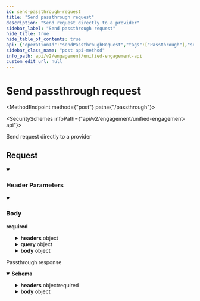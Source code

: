 ```yaml
---
id: send-passthrough-request
title: "Send passthrough request"
description: "Send request directly to a provider"
sidebar_label: "Send passthrough request"
hide_title: true
hide_table_of_contents: true
api: {"operationId":"sendPassthroughRequest","tags":["Passthrough"],"security":[{"x-api-key":[]}],"description":"Send request directly to a provider","requestBody":{"required":true,"content":{"application/json":{"schema":{"type":"object","properties":{"path":{"type":"string","description":"The path to send the request to (do not pass the domain)"},"method":{"type":"string","enum":["GET","POST","PUT","PATCH","DELETE"],"example":"GET"},"headers":{"type":"object","description":"Headers to pass to downstream","additionalProperties":{"type":"string"}},"query":{"type":"object","description":"Query parameters to pass to downstream","additionalProperties":{"type":"string"}},"body":{"description":"Body to pass to downstream (can be string or JSON object)","oneOf":[{"type":"string"},{"type":"object","additionalProperties":true}]}},"required":["path","method"]}}}},"responses":{"200":{"description":"Passthrough response","content":{"application/json":{"schema":{"type":"object","properties":{"url":{"type":"string","description":"The full URL the request was went to","example":"https://customengagement.com/api/cars"},"status":{"type":"number","description":"Status code from the downstream","example":200},"headers":{"type":"object","description":"The response headers from the downstream","additionalProperties":{"type":"string"}},"body":{"anyOf":[{"type":"string"},{"type":"number"},{"type":"integer"},{"type":"boolean"},{"type":"array","items":{"additionalProperties":true}},{"type":"object","additionalProperties":true}],"description":"The body from the downstream"}},"required":["url","status","headers"]},"examples":{"Example":{"value":{"url":"https://customengagement.com/api/cars","status":200,"headers":{"x-requests-limit":96},"body":[]}}}}}}},"parameters":[{"name":"x-customer-id","in":"header","schema":{"type":"string","example":"my-customer-1"},"description":"The customer ID that uniquely identifies the customer in your application","required":true},{"name":"x-provider-name","in":"header","schema":{"type":"string","example":"outreach"},"description":"The provider name","required":true}],"method":"post","path":"/passthrough","servers":[{"url":"https://api.supaglue.io/engagement/v2","description":"Supaglue API"}],"securitySchemes":{"x-api-key":{"type":"apiKey","name":"x-api-key","in":"header","description":"API key to allow developers to access the API"}},"jsonRequestBodyExample":{"path":"string","method":"GET","headers":{},"query":{},"body":"string"},"info":{"version":"0.13.11","title":"Unified Engagement API","contact":{"name":"Supaglue","email":"docs@supaglue.com","url":"https://supaglue.com"},"description":"#### Introduction\nWelcome to the Unified Actions API (Engagement) documentation. You can use this API to write to third-party providers.\n\n[![Run in Postman](https://run.pstmn.io/button.svg)](https://www.postman.com/supaglue/workspace/supaglue-public/overview)\n\n#### Reading data\nTo read data from third-party providers, refer to the [Managed Syncs](https://docs.supaglue.com/integration-patterns/managed-syncs) feature.\n\n#### Base API URL\n\n```\nhttps://api.supaglue.io/engagement/v2\n```\n"},"postman":{"name":"Send passthrough request","description":{"content":"Send request directly to a provider","type":"text/plain"},"url":{"path":["passthrough"],"host":["{{baseUrl}}"],"query":[],"variable":[]},"header":[{"disabled":false,"description":{"content":"(Required) The customer ID that uniquely identifies the customer in your application","type":"text/plain"},"key":"x-customer-id","value":""},{"disabled":false,"description":{"content":"(Required) The provider name","type":"text/plain"},"key":"x-provider-name","value":""},{"key":"Content-Type","value":"application/json"},{"key":"Accept","value":"application/json"}],"method":"POST","body":{"mode":"raw","raw":"\"\"","options":{"raw":{"language":"json"}}},"auth":{"type":"apikey","apikey":[{"type":"any","value":"x-api-key","key":"key"},{"type":"any","value":"<API Key>","key":"value"},{"type":"any","value":"header","key":"in"}]}}}
sidebar_class_name: "post api-method"
info_path: api/v2/engagement/unified-engagement-api
custom_edit_url: null
---
```



<h1 className={"openapi__heading"}>Send passthrough request</h1>

<MethodEndpoint method={"post"} path={"/passthrough"}></MethodEndpoint>

<SecuritySchemes infoPath={"api/v2/engagement/unified-engagement-api"}></SecuritySchemes>



Send request directly to a provider

## Request

<details style={{"marginBottom":"1rem"}} className={"openapi-markdown__details"} data-collapsed={false} open={true}><summary style={{}}><h3 className={"openapi-markdown__details-summary-header-params"}>Header Parameters</h3></summary><div><ul><ParamsItem className={"paramsItem"} param={{"name":"x-customer-id","in":"header","schema":{"type":"string","example":"my-customer-1"},"description":"The customer ID that uniquely identifies the customer in your application","required":true}}></ParamsItem><ParamsItem className={"paramsItem"} param={{"name":"x-provider-name","in":"header","schema":{"type":"string","example":"outreach"},"description":"The provider name","required":true}}></ParamsItem></ul></div></details><MimeTabs className={"openapi-tabs__mime"}><TabItem label={"application/json"} value={"application/json-schema"}><details style={{}} className={"openapi-markdown__details mime"} data-collapsed={false} open={true}><summary style={{}} className={"openapi-markdown__details-summary-mime"}><h3 className={"openapi-markdown__details-summary-header-body"}>Body</h3><strong className={"openapi-schema__required"}>required</strong></summary><div style={{"textAlign":"left","marginLeft":"1rem"}}></div><ul style={{"marginLeft":"1rem"}}><SchemaItem collapsible={false} name={"path"} required={true} schemaName={"string"} qualifierMessage={undefined} schema={{"type":"string","description":"The path to send the request to (do not pass the domain)"}}></SchemaItem><SchemaItem collapsible={false} name={"method"} required={true} schemaName={"string"} qualifierMessage={"**Possible values:** [`GET`, `POST`, `PUT`, `PATCH`, `DELETE`]"} schema={{"type":"string","enum":["GET","POST","PUT","PATCH","DELETE"],"example":"GET"}}></SchemaItem><SchemaItem collapsible={true} className={"schemaItem"}><details style={{}} className={"openapi-markdown__details"}><summary style={{}}><span className={"openapi-schema__container"}><strong className={"openapi-schema__property"}>headers</strong><span className={"openapi-schema__name"}> object</span></span></summary><div style={{"marginLeft":"1rem"}}><div style={{"marginTop":".5rem","marginBottom":".5rem"}}>

Headers to pass to downstream

</div><SchemaItem name={"property name*"} required={false} schemaName={"string"} qualifierMessage={undefined} schema={{"type":"string"}} collapsible={false} discriminator={false}></SchemaItem></div></details></SchemaItem><SchemaItem collapsible={true} className={"schemaItem"}><details style={{}} className={"openapi-markdown__details"}><summary style={{}}><span className={"openapi-schema__container"}><strong className={"openapi-schema__property"}>query</strong><span className={"openapi-schema__name"}> object</span></span></summary><div style={{"marginLeft":"1rem"}}><div style={{"marginTop":".5rem","marginBottom":".5rem"}}>

Query parameters to pass to downstream

</div><SchemaItem name={"property name*"} required={false} schemaName={"string"} qualifierMessage={undefined} schema={{"type":"string"}} collapsible={false} discriminator={false}></SchemaItem></div></details></SchemaItem><SchemaItem collapsible={true} className={"schemaItem"}><details style={{}} className={"openapi-markdown__details"}><summary style={{}}><span className={"openapi-schema__container"}><strong className={"openapi-schema__property"}>body</strong><span className={"openapi-schema__name"}> object</span></span></summary><div style={{"marginLeft":"1rem"}}><div style={{"marginTop":".5rem","marginBottom":".5rem"}}>

Body to pass to downstream (can be string or JSON object)

</div><div><span className={"badge badge--info"}>oneOf</span><SchemaTabs><TabItem label={"MOD1"} value={"0-item-properties"}><li><div><strong>string</strong></div></li></TabItem></SchemaTabs></div></div></details></SchemaItem></ul></details></TabItem></MimeTabs><div><div><ApiTabs><TabItem label={"200"} value={"200"}><div>

Passthrough response

</div><div><MimeTabs className={"openapi-tabs__mime"} schemaType={"response"}><TabItem label={"application/json"} value={"application/json"}><SchemaTabs className={"openapi-tabs__schema"}><TabItem label={"Schema"} value={"Schema"}><details style={{}} className={"openapi-markdown__details response"} data-collapsed={false} open={true}><summary style={{}} className={"openapi-markdown__details-summary-response"}><strong>Schema</strong></summary><div style={{"textAlign":"left","marginLeft":"1rem"}}></div><ul style={{"marginLeft":"1rem"}}><SchemaItem collapsible={false} name={"url"} required={true} schemaName={"string"} qualifierMessage={undefined} schema={{"type":"string","description":"The full URL the request was went to","example":"https://customengagement.com/api/cars"}}></SchemaItem><SchemaItem collapsible={false} name={"status"} required={true} schemaName={"number"} qualifierMessage={undefined} schema={{"type":"number","description":"Status code from the downstream","example":200}}></SchemaItem><SchemaItem collapsible={true} className={"schemaItem"}><details style={{}} className={"openapi-markdown__details"}><summary style={{}}><span className={"openapi-schema__container"}><strong className={"openapi-schema__property"}>headers</strong><span className={"openapi-schema__name"}> object</span><span className={"openapi-schema__divider"}></span><span className={"openapi-schema__required"}>required</span></span></summary><div style={{"marginLeft":"1rem"}}><div style={{"marginTop":".5rem","marginBottom":".5rem"}}>

The response headers from the downstream

</div><SchemaItem name={"property name*"} required={false} schemaName={"string"} qualifierMessage={undefined} schema={{"type":"string"}} collapsible={false} discriminator={false}></SchemaItem></div></details></SchemaItem><SchemaItem collapsible={true} className={"schemaItem"}><details style={{}} className={"openapi-markdown__details"}><summary style={{}}><span className={"openapi-schema__container"}><strong className={"openapi-schema__property"}>body</strong><span className={"openapi-schema__name"}> object</span></span></summary><div style={{"marginLeft":"1rem"}}><div style={{"marginTop":".5rem","marginBottom":".5rem"}}>

The body from the downstream

</div><div><span className={"badge badge--info"}>anyOf</span><SchemaTabs><TabItem label={"MOD1"} value={"0-item-properties"}><li><div><strong>string</strong></div></li></TabItem><TabItem label={"MOD2"} value={"1-item-properties"}><li><div><strong>number</strong></div></li></TabItem><TabItem label={"MOD3"} value={"2-item-properties"}><li><div><strong>integer</strong></div></li></TabItem><TabItem label={"MOD4"} value={"3-item-properties"}><li><div><strong>boolean</strong></div></li></TabItem><TabItem label={"MOD5"} value={"4-item-properties"}><li><div style={{"fontSize":"var(--ifm-code-font-size)","opacity":"0.6","marginLeft":"-.5rem","paddingBottom":".5rem"}}>Array [</div></li><li><div style={{"fontSize":"var(--ifm-code-font-size)","opacity":"0.6","marginLeft":"-.5rem"}}>]</div></li></TabItem></SchemaTabs></div></div></details></SchemaItem></ul></details></TabItem><TabItem label={"Example (from schema)"} value={"Example (from schema)"}><ResponseSamples responseExample={"{\n  \"url\": \"https://customengagement.com/api/cars\",\n  \"status\": 200,\n  \"headers\": {},\n  \"body\": \"string\"\n}"} language={"json"}></ResponseSamples></TabItem><TabItem label={"Example"} value={"Example"}><ResponseSamples responseExample={"{\n  \"url\": \"https://customengagement.com/api/cars\",\n  \"status\": 200,\n  \"headers\": {\n    \"x-requests-limit\": 96\n  },\n  \"body\": []\n}"} language={"json"}></ResponseSamples></TabItem></SchemaTabs></TabItem></MimeTabs></div></TabItem></ApiTabs></div></div>
      